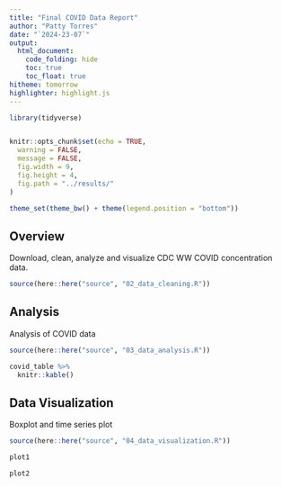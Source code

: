 ```yaml
---
title: "Final COVID Data Report"
author: "Patty Torres"
date: "`2024-23-07`"
output:
  html_document:
    code_folding: hide
    toc: true
    toc_float: true
hitheme: tomorrow
highlighter: highlight.js
---
```


```r
library(tidyverse)


knitr::opts_chunk$set(echo = TRUE,
  warning = FALSE,
  message = FALSE,
  fig.width = 9,
  fig.height = 4,
  fig.path = "../results/"
)

theme_set(theme_bw() + theme(legend.position = "bottom"))
```

## Overview

Download, clean, analyze and visualize CDC WW COVID concentration data. 
```r
source(here::here("source", "02_data_cleaning.R"))
```


## Analysis

Analysis of COVID data 
```r
source(here::here("source", "03_data_analysis.R"))
```

```r
covid_table %>%
  knitr::kable()
```

## Data Visualization 
Boxplot and time series plot 

```r
source(here::here("source", "04_data_visualization.R"))
```


```r
plot1
```

```r
plot2
```

